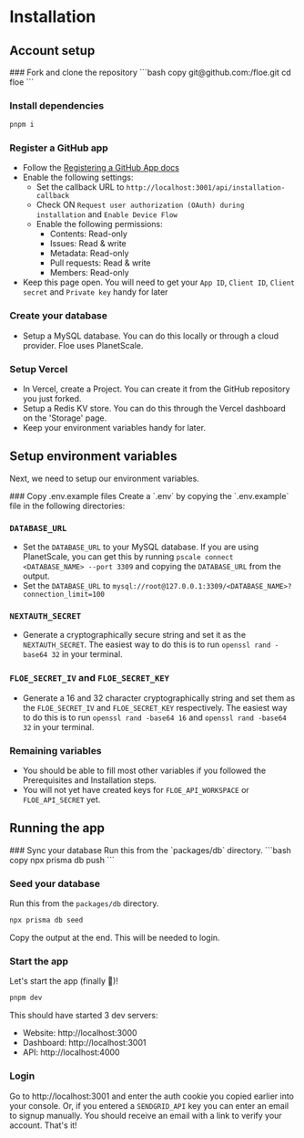 
# Installation

## Account setup

<Steps>
### Fork and clone the repository
```bash copy
git@github.com:<OWNER>/floe.git
cd floe
```

### Install dependencies
```bash copy
pnpm i
```

### Register a GitHub app
- Follow the [Registering a GitHub App docs](https://docs.github.com/en/apps/creating-github-apps/registering-a-github-app/registering-a-github-app)
- Enable the following settings:
  - Set the callback URL to `http://localhost:3001/api/installation-callback`
  - Check ON `Request user authorization (OAuth) during installation` and `Enable Device Flow`
  - Enable the following permissions:
    - Contents: Read-only
    - Issues: Read & write
    - Metadata: Read-only
    - Pull requests: Read & write
    - Members: Read-only
- Keep this page open. You will need to get your `App ID`, `Client ID`, `Client secret` and `Private key` handy for later

### Create your database
- Setup a MySQL database. You can do this locally or through a cloud provider. Floe uses PlanetScale.

### Setup Vercel
- In Vercel, create a Project. You can create it from the GitHub repository you just forked.
- Setup a Redis KV store. You can do this through the Vercel dashboard on the 'Storage' page.
- Keep your environment variables handy for later.

</Steps>

## Setup environment variables

Next, we need to setup our environment variables.

<Steps>
### Copy .env.example files
Create a `.env` by copying the `.env.example` file in the following directories:
<FileTree>
  <FileTree.Folder name="Root" defaultOpen>
    <FileTree.File name=".env.example" />
    <FileTree.Folder name="apps" defaultOpen>
      <FileTree.Folder name="app" defaultOpen>
        <FileTree.File name=".env.example" />
      </FileTree.Folder>
      <FileTree.Folder name="api" defaultOpen>
        <FileTree.File name=".env.example" />
      </FileTree.Folder>
    </FileTree.Folder>
    <FileTree.Folder name="act" defaultOpen>
      <FileTree.File name=".env.example" />
    </FileTree.Folder>
  </FileTree.Folder>
</FileTree>

### `DATABASE_URL`
- Set the `DATABASE_URL` to your MySQL database. If you are using PlanetScale,
  you can get this by running `pscale connect <DATABASE_NAME> --port 3309` and
  copying the `DATABASE_URL` from the output.
- Set the `DATABASE_URL` to `mysql://root@127.0.0.1:3309/<DATABASE_NAME>?connection_limit=100`

### `NEXTAUTH_SECRET`
- Generate a cryptographically secure string and set it as the
  `NEXTAUTH_SECRET`. The easiest way to do this is to run `openssl rand -base64
  32` in your terminal.

### `FLOE_SECRET_IV` and `FLOE_SECRET_KEY`
- Generate a 16 and 32 character cryptographically string and set them as the `FLOE_SECRET_IV` and
  `FLOE_SECRET_KEY` respectively. The easiest way to do this is to run `openssl
  rand -base64 16` and `openssl rand -base64 32` in your terminal.

### Remaining variables
- You should be able to fill most other variables if you followed the Prerequisites and Installation steps.
- You will not yet have created keys for `FLOE_API_WORKSPACE` or `FLOE_API_SECRET` yet.

</Steps>

## Running the app
<Steps>
### Sync your database
Run this from the `packages/db` directory.
```bash copy
npx prisma db push
```

### Seed your database
Run this from the `packages/db` directory.
```bash copy
npx prisma db seed
```
Copy the output at the end. This will be needed to login.

### Start the app
Let's start the app (finally 🎉)!

```bash copy
pnpm dev
```

This should have started 3 dev servers:
- Website: http://localhost:3000
- Dashboard: http://localhost:3001
- API: http://localhost:4000

### Login
Go to http://localhost:3001 and enter the auth cookie you copied earlier into
your console. Or, if you entered a `SENDGRID_API` key you can enter an email to
signup manually. You should receive an email with a link to verify your account.
That's it!

</Steps>
